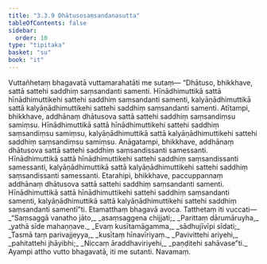 ```yaml
---
title: "3.3.9 Dhātusosaṃsandanasutta"
tableOfContents: false
sidebar:
  order: 10
type: "tipitaka"
basket: "su"
book: "it"
---
```



<DynamicBreadcrumb />

<Division number="78" book="it" bookNo="18" page="242">

<Paragraph number="515" book="it">
Vuttañhetaṃ bhagavatā vuttamarahatāti me sutaṃ—
</Paragraph>

<Paragraph number="516" book="it">
“Dhātuso, bhikkhave, sattā sattehi saddhiṃ saṃsandanti samenti. Hīnādhimuttikā sattā hīnādhimuttikehi sattehi saddhiṃ saṃsandanti samenti, kalyāṇādhimuttikā sattā kalyāṇādhimuttikehi sattehi saddhiṃ saṃsandanti samenti.
</Paragraph>

<Paragraph number="517" book="it">
Atītampi, bhikkhave, addhānaṃ dhātusova sattā sattehi saddhiṃ saṃsandiṃsu samiṃsu. Hīnādhimuttikā sattā hīnādhimuttikehi sattehi saddhiṃ saṃsandiṃsu samiṃsu, kalyāṇādhimuttikā sattā kalyāṇādhimuttikehi sattehi saddhiṃ saṃsandiṃsu samiṃsu.
</Paragraph>

<Paragraph number="518" book="it">
Anāgatampi, bhikkhave, addhānaṃ dhātusova sattā sattehi saddhiṃ saṃsandissanti samessanti. Hīnādhimuttikā sattā hīnādhimuttikehi sattehi saddhiṃ saṃsandissanti samessanti, kalyāṇādhimuttikā sattā kalyāṇādhimuttikehi sattehi saddhiṃ saṃsandissanti samessanti.
</Paragraph>

<Paragraph number="519" book="it">
Etarahipi, bhikkhave, paccuppannaṃ addhānaṃ dhātusova sattā sattehi saddhiṃ saṃsandanti samenti. Hīnādhimuttikā sattā hīnādhimuttikehi sattehi saddhiṃ saṃsandanti samenti, kalyāṇādhimuttikā sattā kalyāṇādhimuttikehi sattehi saddhiṃ saṃsandanti samentī”ti. Etamatthaṃ bhagavā avoca. Tatthetaṃ iti vuccati—
</Paragraph>

<Paragraph number="520" type="verses" book="it">
_“Saṃsaggā vanatho jāto,_  
_asaṃsaggena chijjati;_  
_Parittaṃ dārumāruyha,_  
_yathā sīde mahaṇṇave._  

</Paragraph>

<Paragraph number="521" type="verses" book="it">
_Evaṃ kusītamāgamma,_  
_sādhujīvīpi sīdati;_  
_Tasmā taṃ parivajjeyya,_  
_kusītaṃ hīnavīriyaṃ._  

</Paragraph>

<Paragraph number="522" type="verses" book="it">
_Pavivittehi ariyehi,_  
_pahitattehi jhāyibhi;_  
_Niccaṃ āraddhaviriyehi,_  
_paṇḍitehi sahāvase”ti._  

</Paragraph>

<Paragraph number="523" book="it">
Ayampi attho vutto bhagavatā, iti me sutanti.

</Paragraph>
</Division>

<Paragraph number="524" type="center" book="it">
Navamaṃ.
</Paragraph>